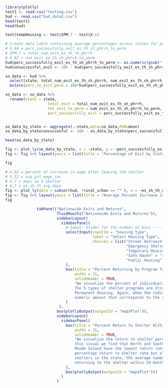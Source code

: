 ```r
library(plotly)
test1 <- read.csv("testing.csv")
hud <- read.csv("hud_data2.csv")
head(test1)
head(hud)
```


```r
test$tempHousing <- test$SPM.7 - test$X.63
```

```r
# Create data table containing average percentages across states for percent of people that exit street outreach
# X.64 = perc_successfully_exit_es_th_sh_phrrh_to_perm
# SPM.7 = total_num_exit_es_th_sh_phrrh
# X.63 = num_exit_es_th_sh_phrrh_to_perm
hud$perc_successfully_exit_es_th_sh_phrrh_to_perm <- as.numeric(gsub("[%]","",hud$perc_successfully_exit_es_th_sh_phrrh_to_perm))
hud$unsuccessful_exit <- 100 - hud$perc_successfully_exit_es_th_sh_phrrh_to_perm

so_data <- hud %>%
  select(state, total_num_exit_es_th_sh_phrrh, num_exit_es_th_sh_phrrh_to_perm, perc_successfully_exit_es_th_sh_phrrh_to_perm) %>%
  mutate(perc_so_exit_perm = 100*hud$perc_successfully_exit_es_th_sh_phrrh_to_perm/hud$num_exit_es_th_sh_phrrh_to_perm)

so_data <- so_data %>% 
  rename(state = state, 
                   total_exit = total_num_exit_es_th_sh_phrrh, 
                   tot_exit_to_perm = num_exit_es_th_sh_phrrh_to_perm,
                   perc_successfully_exit = perc_successfully_exit_es_th_sh_phrrh_to_perm)


so_data_by_state <- aggregate(.~state,data=so_data,FUN=mean)
so_data_by_state$unsuccesful <- 100 - so_data_by_state$perc_successfully_exit

head(so_data_by_state)
```
```r
fig <- plot_ly(so_data_by_state, x = ~state, y = ~perc_successfully_exit, type = 'bar', name = 'Successful Exit')
fig <- fig %>% layout(yaxis = list(title = 'Percentage of Exit by State'), xaxis = list(title = "States"), barmode = 'stack')

fig
```



```r
# X.52 = percent of increase in wage after leaving the shelter
# X.52 = avg_pct_wage_inc
# X.7 = days in a shelter
# X.7 = es_sh_th_avg_days
fig <- plot_ly(data = subset(hud, !rural_urban == "" ), x = ~es_sh_th_avg_days, y = ~avg_pct_wage_inc, color = ~rural_urban, text = ~paste("State: ", state))
fig <- fig %>% layout(yaxis = list(title = "Average Percent Increase in Wage"), xaxis = list(title = 'Average Days in the Shelter'))
fig
```
```r
              tabPanel("Nationwide Exits and Returns",
                       fluidRow(h1("Nationwide Exits and Returns")),
                       sidebarLayout(
                         sidebarPanel(
                           # Input: Slider for the number of bins ----
                           selectInput(inputId = "housing_type",
                                       label = "Select Housing Type",
                                       choices = list("Street Outreach" = "so", 
                                                      "Emergency Shelter" = "es",
                                                      "Temporary Housing" = "th",
                                                      "Safe Haven" = "sh",
                                                      "Public Housing" = "ph")
                           ),
                           box(title = "Percent Returning by Program Type: ",
                               width = 15,
                               solidHeader = TRUE,
                               "We visualize the percent of individuals that left the shelter within each state by shelter program type.
                               The 5 types of shelter programs are Street Outreach, Emergency Shelter, Temporary Housing, Safe Haven, and
                               Permanent Housing. Again, when the individual hovers over each state, they are able to see the specific
                               numeric amount that corresponds to the state’s program return percentage in 12 months."
                           )
                        ),
                       box(plotlyOutput(outputId = "map3Plot")),
                       sidebarLayout(
                         sidebarPanel(
                           box(title = "Percent Return to Shelter Within 24 Months: ",
                               width = 15,
                               solidHeader = TRUE,
                               "We visualize the return to shelter percentage rates (within 24 months) averaged across all states. From
                               this visual we find that North and South Dakota have the highest return to shelter rates and Montana and
                               Rhode Island have the lowest return rates. By hovering over each state, one not only finds the numeric
                               percentage return to shelter rate but also on average how much Continuum of Care spending is given to the
                               shelters in the state, the average number of beds available per shelter, and the individual count of people
                               returning to the shelter within 24 months.")
                           ),
                           box(plotlyOutput(outputId = "map1Plot")))
                         )
                       )
```

